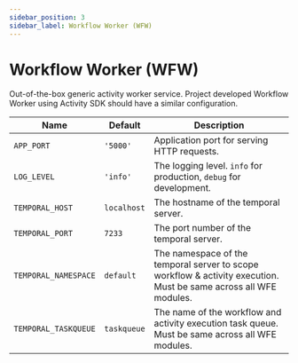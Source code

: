 ```yaml
---
sidebar_position: 3
sidebar_label: Workflow Worker (WFW)
---
```

# Workflow Worker (WFW)

Out-of-the-box generic activity worker service. Project developed Workflow Worker using Activity SDK should have a
similar configuration.

| Name                 | Default     | Description                                                                                                       |
|----------------------|-------------|-------------------------------------------------------------------------------------------------------------------|
| `APP_PORT`           | `'5000'`    | Application port for serving HTTP requests.                                                                       |
| `LOG_LEVEL`          | `'info'`    | The logging level. `info` for production, `debug` for development.                                                |
| `TEMPORAL_HOST`      | `localhost` | The hostname of the temporal server.                                                                              |
| `TEMPORAL_PORT`      | `7233`      | The port number of the temporal server.                                                                           |
| `TEMPORAL_NAMESPACE` | `default`   | The namespace of the temporal server to scope workflow & activity execution. Must be same across all WFE modules. |
| `TEMPORAL_TASKQUEUE` | `taskqueue` | The name of the workflow and activity execution task queue. Must be same across all WFE modules.                  |
